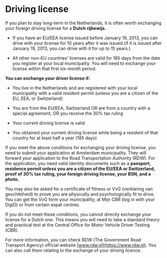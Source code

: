 
# Driving license
If you plan to stay long-term in the Netherlands, it is often worth exchanging your foreign driving license for a **Dutch rijbewijs.** 

- If you have an EU/EEA license issued before January 19, 2013, you can drive with your license for 10 years after it was issued.(if it is issued after January 19, 2013, you can drive with it for up to 15 years.)

- All other non-EU countries' licenses are valid for 185 days from the date you register at your local municipality. You will need to exchange your license within that first six-month period. 

**You can exchange your driver license if:** 

- You live in the Netherlands and are registered with your local municipality with a valid resident permit (unless you are a citizen of the EU, EEA, or Switzerland) 

- You are from the EU/EEA, Switzerland OR are from a country with a special agreement, OR you receive the 30% tax ruling 

- Your current driving license is valid

- You obtained your current driving license while being a resident of that country for at least half a year (185 days) 

If you meet the above conditions for exchanging your driving license, you need to submit your application at Amsterdam municipality. They will forward your application to the Road Transportation Authority (RDW). For the application, you need valid identity documents such as a **passport, residence permit unless you are a citizen of the EU/EEA or Switzerland, proof of 30% tax ruling, your foreign driving license, your BSN, and a photo.**

You may also be asked for a certificate of fitness or VvG (verklaring van geschiktheid) to prove you are physically and psychologically fit to drive. You can get the VvG form your municipality, at Mijn CBR (log in with your DigiD) or from certain expat centres. 

<Callout>
  If you do not meet these conditions, you cannot directly exchange your license for a Dutch one. This means you will need to take a standard theory and practical test at the Central Office for Motor Vehicle Driver Testing (CBR).
</Callout>

For more information, you can check RDW (The Government Road Transport Agency) official website [www.rdw.nl](https://www.rdw.nl). You can also call them relating to the exchange of your driving licence.

<Youtube id="MDNJ_p5RQYQ" />
